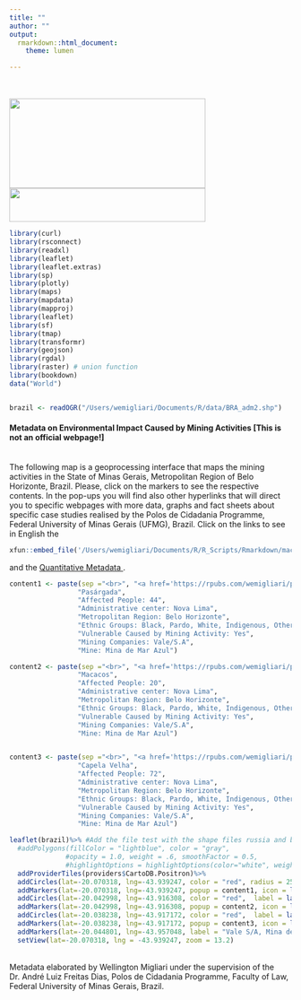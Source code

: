 ```yaml
---
title: ""
author: ""
output:
  rmarkdown::html_document:
    theme: lumen

---
```

\
\
<img src="iconpolos2.png" alt="" width="350" height="160">
<img src="iconpolos.png" alt="" width="350" height="60">

```r
library(curl)
library(rsconnect)
library(readxl)
library(leaflet)
library(leaflet.extras)
library(sp)
library(plotly)
library(maps)
library(mapdata)
library(mapproj)
library(leaflet)
library(sf)
library(tmap)
library(transformr)
library(geojson)
library(rgdal)
library(raster) # union function
library(bookdown)
data("World")


brazil <- readOGR("/Users/wemigliari/Documents/R/data/BRA_adm2.shp")


```

#### Metadata on Environmental Impact Caused by Mining Activities [This is not an official webpage!]

\
The following map is a geoprocessing interface that maps the mining activities in the State of Minas Gerais, Metropolitan Region of Belo Horizonte, Brazil. Please, click on the markers to see the respective contents. In the pop-ups you will find also other hyperlinks that will direct you to specific webpages with more data, graphs and fact sheets about specific case studies realised by the Polos de Cidadania Programme, Federal University of Minas Gerais (UFMG), Brazil. Click on the links to see in English the
```r

xfun::embed_file('/Users/wemigliari/Documents/R/R_Scripts/Rmarkdown/macacos.pdf', text = 'Qualitative Metadata')

```
 and the <a href='https://rpubs.com/wemigliari/polos' target='_blank'> Quantitative Metadata </a>.
\

```r

content1 <- paste(sep ="<br>", "<a href='https://rpubs.com/wemigliari/polos', target='_blank'> Metadata on Macacos' Case Study </a>",
                 "Pasárgada",
                 "Affected People: 44",
                 "Administrative center: Nova Lima", 
                 "Metropolitan Region: Belo Horizonte",
                 "Ethnic Groups: Black, Pardo, White, Indigenous, Others",
                 "Vulnerable Caused by Mining Activity: Yes",
                 "Mining Companies: Vale/S.A",
                 "Mine: Mina de Mar Azul")

content2 <- paste(sep ="<br>", "<a href='https://rpubs.com/wemigliari/polos', target='_blank'> Metadata on Macacos' Case Study </a>",
                 "Macacos",
                 "Affected People: 20",
                 "Administrative center: Nova Lima", 
                 "Metropolitan Region: Belo Horizonte",
                 "Ethnic Groups: Black, Pardo, White, Indigenous, Others",
                 "Vulnerable Caused by Mining Activity: Yes",
                 "Mining Companies: Vale/S.A",
                 "Mine: Mina de Mar Azul")


content3 <- paste(sep ="<br>", "<a href='https://rpubs.com/wemigliari/polos', target='_blank'> Metadata on Macacos' Case Study </a>",
                 "Capela Velha",
                 "Affected People: 72",
                 "Administrative center: Nova Lima", 
                 "Metropolitan Region: Belo Horizonte",
                 "Ethnic Groups: Black, Pardo, White, Indigenous, Others",
                 "Vulnerable Caused by Mining Activity: Yes",
                 "Mining Companies: Vale/S.A",
                 "Mine: Mina de Mar Azul")

leaflet(brazil)%>% #Add the file test with the shape files russia and brazil
  #addPolygons(fillColor = "lightblue", color = "gray",
              #opacity = 1.0, weight = .6, smoothFactor = 0.5,
              #highlightOptions = highlightOptions(color="white", weight=2, bringToFront = TRUE), label= test$NAME_1)%>%
  addProviderTiles(providers$CartoDB.Positron)%>%
  addCircles(lat=-20.070318, lng=-43.939247, color = "red", radius = 250)%>%
  addMarkers(lat=-20.070318, lng=-43.939247, popup = content1, icon = list(iconUrl = '/Users/wemigliari/Documents/R/R_Scripts/Rmarkdown/village.png', iconSize = c(25, 25)))%>%
  addCircles(lat=-20.042998, lng=-43.916308, color = "red",  label = lapply(content2, htmltools::HTML), radius = 250)%>%
  addMarkers(lat=-20.042998, lng=-43.916308, popup = content2, icon = list(iconUrl = '/Users/wemigliari/Documents/R/R_Scripts/Rmarkdown/village.png', iconSize = c(25, 25)))%>%
  addCircles(lat=-20.038238, lng=-43.917172, color = "red",  label = lapply(content3, htmltools::HTML), radius = 250)%>%
  addMarkers(lat=-20.038238, lng=-43.917172, popup = content3, icon = list(iconUrl = '/Users/wemigliari/Documents/R/R_Scripts/Rmarkdown/village.png', iconSize = c(25, 25)))%>%
  addMarkers(lat=-20.044801, lng=-43.957048, label = "Vale S/A, Mina de Mar Azul",icon = list(iconUrl = '/Users/wemigliari/Documents/R/R_Scripts/Rmarkdown/pickaxe.png', iconSize = c(25, 25)))%>%
  setView(lat=-20.070318, lng = -43.939247, zoom = 13.2)

```
\
Metadata elaborated by Wellington Migliari under the supervision of the Dr. André Luiz Freitas Dias, Polos de Cidadania Programme, Faculty of Law, Federal University of Minas Gerais, Brazil. 
\
\


